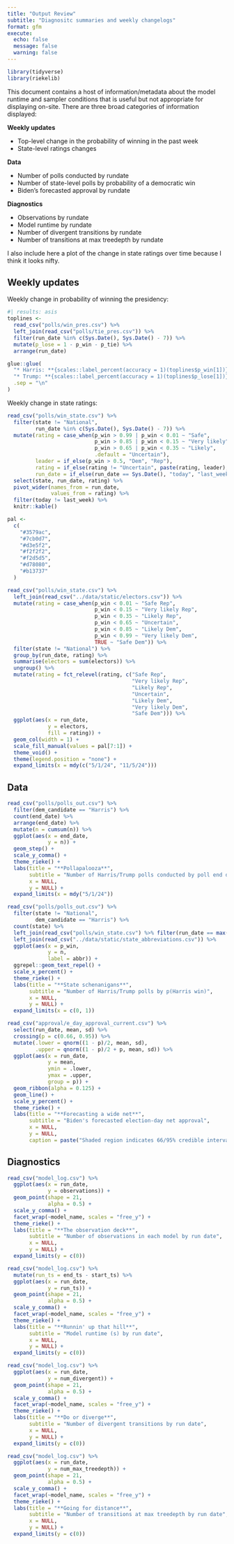 ```yaml
---
title: "Output Review"
subtitle: "Diagnositc summaries and weekly changelogs"
format: gfm
execute: 
  echo: false
  message: false
  warning: false
---
```


```r
library(tidyverse)
library(riekelib)
```

This document contains a host of information/metadata about the model runtime and sampler conditions that is useful but not appropriate for displaying on-site. There are three broad categories of information displayed:

**Weekly updates**

* Top-level change in the probability of winning in the past week
* State-level ratings changes

**Data**

* Number of polls conducted by rundate
* Number of state-level polls by probability of a democratic win
* Biden's forecasted approval by rundate

**Diagnostics**

* Observations by rundate
* Model runtime by rundate
* Number of divergent transitions by rundate
* Number of transitions at max treedepth by rundate

I also include here a plot of the change in state ratings over time because I think it looks nifty.

## Weekly updates

Weekly change in probability of winning the presidency:

```r
#| results: asis
toplines <- 
  read_csv("polls/win_pres.csv") %>% 
  left_join(read_csv("polls/tie_pres.csv")) %>%
  filter(run_date %in% c(Sys.Date(), Sys.Date() - 7)) %>%
  mutate(p_lose = 1 - p_win - p_tie) %>%
  arrange(run_date)

glue::glue(
  "* Harris: **{scales::label_percent(accuracy = 1)(toplines$p_win[1])}** &rarr; **{scales::label_percent(accuracy = 1)(toplines$p_win[2])}**",
  "* Trump: **{scales::label_percent(accuracy = 1)(toplines$p_lose[1])}** &rarr; **{scales::label_percent(accuracy = 1)(toplines$p_lose[2])}**",
  .sep = "\n"
)
```

Weekly change in state ratings:

```r
read_csv("polls/win_state.csv") %>%
  filter(state != "National",
         run_date %in% c(Sys.Date(), Sys.Date() - 7)) %>%
  mutate(rating = case_when(p_win > 0.99 | p_win < 0.01 ~ "Safe",
                            p_win > 0.85 | p_win < 0.15 ~ "Very likely",
                            p_win > 0.65 | p_win < 0.35 ~ "Likely",
                            .default = "Uncertain"),
         leader = if_else(p_win > 0.5, "Dem", "Rep"),
         rating = if_else(rating != "Uncertain", paste(rating, leader), rating),
         run_date = if_else(run_date == Sys.Date(), "today", "last_week")) %>%
  select(state, run_date, rating) %>%
  pivot_wider(names_from = run_date,
              values_from = rating) %>%
  filter(today != last_week) %>%
  knitr::kable()
```

```r
pal <-
  c(
    "#3579ac",
    "#7cb0d7",
    "#d3e5f2",
    "#f2f2f2",
    "#f2d5d5",
    "#d78080",
    "#b13737"
  )

read_csv("polls/win_state.csv") %>%
  left_join(read_csv("../data/static/electors.csv")) %>%
  mutate(rating = case_when(p_win < 0.01 ~ "Safe Rep",
                            p_win < 0.15 ~ "Very likely Rep",
                            p_win < 0.35 ~ "Likely Rep",
                            p_win < 0.65 ~ "Uncertain",
                            p_win < 0.85 ~ "Likely Dem",
                            p_win < 0.99 ~ "Very likely Dem",
                            TRUE ~ "Safe Dem")) %>%
  filter(state != "National") %>%
  group_by(run_date, rating) %>%
  summarise(electors = sum(electors)) %>%
  ungroup() %>%
  mutate(rating = fct_relevel(rating, c("Safe Rep", 
                                        "Very likely Rep", 
                                        "Likely Rep",
                                        "Uncertain", 
                                        "Likely Dem", 
                                        "Very likely Dem", 
                                        "Safe Dem"))) %>%
  ggplot(aes(x = run_date,
             y = electors,
             fill = rating)) + 
  geom_col(width = 1) +
  scale_fill_manual(values = pal[7:1]) +
  theme_void() +
  theme(legend.position = "none") + 
  expand_limits(x = mdy(c("5/1/24", "11/5/24")))
```


## Data

```r
read_csv("polls/polls_out.csv") %>%
  filter(dem_candidate == "Harris") %>%
  count(end_date) %>%
  arrange(end_date) %>%
  mutate(n = cumsum(n)) %>%
  ggplot(aes(x = end_date,
             y = n)) + 
  geom_step() +
  scale_y_comma() + 
  theme_rieke() + 
  labs(title = "**Pollapalooza**",
       subtitle = "Number of Harris/Trump polls conducted by poll end date",
       x = NULL,
       y = NULL) +
  expand_limits(x = mdy("5/1/24"))
```

```r
read_csv("polls/polls_out.csv") %>%
  filter(state != "National",
         dem_candidate == "Harris") %>%
  count(state) %>%
  left_join(read_csv("polls/win_state.csv") %>% filter(run_date == max(run_date))) %>%
  left_join(read_csv("../data/static/state_abbreviations.csv")) %>%
  ggplot(aes(x = p_win,
             y = n,
             label = abbr)) + 
  ggrepel::geom_text_repel() +
  scale_x_percent() + 
  theme_rieke() +
  labs(title = "**State schenanigans**",
       subtitle = "Number of Harris/Trump polls by p(Harris win)",
       x = NULL,
       y = NULL) +
  expand_limits(x = c(0, 1))
```

```r
read_csv("approval/e_day_approval_current.csv") %>%
  select(run_date, mean, sd) %>%
  crossing(p = c(0.66, 0.95)) %>%
  mutate(.lower = qnorm((1 - p)/2, mean, sd),
         .upper = qnorm((1 - p)/2 + p, mean, sd)) %>%
  ggplot(aes(x = run_date,
             y = mean,
             ymin = .lower,
             ymax = .upper,
             group = p)) + 
  geom_ribbon(alpha = 0.125) + 
  geom_line() +
  scale_y_percent() +
  theme_rieke() +
  labs(title = "**Forecasting a wide net**",
       subtitle = "Biden's forecasted election-day net approval",
       x = NULL,
       y = NULL,
       caption = paste("Shaded region indicates 66/95% credible interval"))
```

## Diagnostics

```r
read_csv("model_log.csv") %>%
  ggplot(aes(x = run_date,
             y = observations)) + 
  geom_point(shape = 21,
             alpha = 0.5) + 
  scale_y_comma() +
  facet_wrap(~model_name, scales = "free_y") +
  theme_rieke() + 
  labs(title = "**The observation deck**",
       subtitle = "Number of observations in each model by run date",
       x = NULL,
       y = NULL) +
  expand_limits(y = c(0))
```

```r
read_csv("model_log.csv") %>%
  mutate(run_ts = end_ts - start_ts) %>%
  ggplot(aes(x = run_date,
             y = run_ts)) + 
  geom_point(shape = 21,
             alpha = 0.5) +
  scale_y_comma() + 
  facet_wrap(~model_name, scales = "free_y") +
  theme_rieke() +
  labs(title = "**Runnin' up that hill**",
       subtitle = "Model runtime (s) by run date",
       x = NULL,
       y = NULL) + 
  expand_limits(y = c(0))
```

```r
read_csv("model_log.csv") %>%
  ggplot(aes(x = run_date,
             y = num_divergent)) + 
  geom_point(shape = 21,
             alpha = 0.5) +
  scale_y_comma() + 
  facet_wrap(~model_name, scales = "free_y") +
  theme_rieke() +
  labs(title = "**Do or diverge**",
       subtitle = "Number of divergent transitions by run date",
       x = NULL,
       y = NULL) + 
  expand_limits(y = c(0)) 
```

```r
read_csv("model_log.csv") %>%
  ggplot(aes(x = run_date,
             y = num_max_treedepth)) + 
  geom_point(shape = 21,
             alpha = 0.5) +
  scale_y_comma() + 
  facet_wrap(~model_name, scales = "free_y") +
  theme_rieke() + 
  labs(title = "**Going for distance**",
       subtitle = "Number of transitions at max treedepth by run date",
       x = NULL,
       y = NULL) + 
  expand_limits(y = c(0))
```

